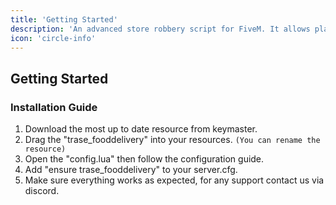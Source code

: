 ```yaml
---
title: 'Getting Started'
description: 'An advanced store robbery script for FiveM. It allows players to have a unique experience robbing stores, with synchronized ped animations, alarm sounds, and more!'
icon: 'circle-info'
---
```


## Getting Started

### Installation Guide

1. Download the most up to date resource from keymaster.
2. Drag the "trase_fooddelivery" into your resources. `(You can rename the resource)`
3. Open the "config.lua" then follow the configuration guide.
4. Add "ensure trase_fooddelivery" to your server.cfg.
5. Make sure everything works as expected, for any support contact us via discord.

